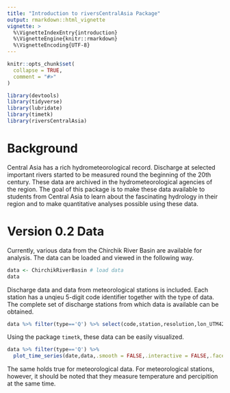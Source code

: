 ```yaml
---
title: "Introduction to riversCentralAsia Package"
output: rmarkdown::html_vignette
vignette: >
  %\VignetteIndexEntry{introduction}
  %\VignetteEngine{knitr::rmarkdown}
  %\VignetteEncoding{UTF-8}
---
```


```r
knitr::opts_chunk$set(
  collapse = TRUE,
  comment = "#>"
)
```

```r
library(devtools)
library(tidyverse)
library(lubridate)    
library(timetk)       
library(riversCentralAsia)
```

# Background

Central Asia has a rich hydrometeorological record. Discharge at selected important rivers started to be measured round the beginning of the 20th century. These data are archived in the hydrometeorological agencies of the region. The goal of this package is to make these data available to students from Central Asia to learn about the fascinating hydrology in their region and to make quantitative analyses possible using these data.

# Version 0.2 Data

Currently, various data from the Chirchik River Basin are available for analysis. The data can be loaded and viewed in the following way.

```r
data <- ChirchikRiverBasin # load data
data
```

Discharge data and data from meteorological stations is included. Each station has a unqieu 5-digit code identifier together with the type of data. The complete set of discharge stations from which data is available can be obtained.

```r
data %>% filter(type=='Q') %>% select(code,station,resolution,lon_UTM42.x,lat_UTM42.x,altitude_masl.x) %>% unique()
```

Using the package `timetk`, these data can be easily visualized.

```r
data %>% filter(type=='Q') %>% 
  plot_time_series(date,data,.smooth = FALSE,.interactive = FALSE,.facet_vars = 'code',.facet_ncol = 2)
```

The same holds true for meteorological data. For meteorological stations, however, it should be noted that they measure temperature and percipition at the same time.
